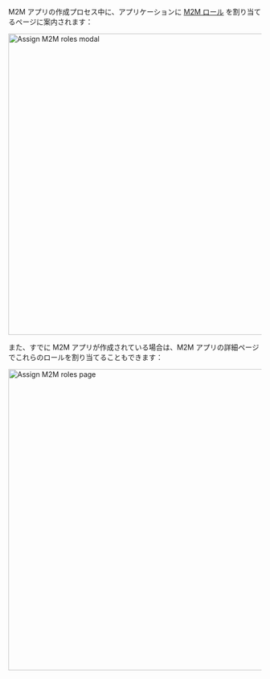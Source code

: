 M2M アプリの作成プロセス中に、アプリケーションに [M2M ロール](/authorization/role-based-access-control/configure-roles#define-role-type) を割り当てるページに案内されます：

<img alt="Assign M2M roles modal" src="/img/assets/assign-m2m-roles-modal.png" width="600px" />

また、すでに M2M アプリが作成されている場合は、M2M アプリの詳細ページでこれらのロールを割り当てることもできます：

<img alt="Assign M2M roles page" src="/img/assets/assign-m2m-roles-page.png" width="600px" />
